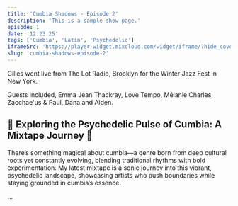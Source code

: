 ```yaml
---
title: 'Cumbia Shadows - Episode 2'
description: 'This is a sample show page.'
episode: 1
date: '12.23.25'
tags: ['Cumbia', 'Latin', 'Psychedelic']
iframeSrc: 'https://player-widget.mixcloud.com/widget/iframe/?hide_cover=1&light=1&feed=%2Fpublic-vinyl-radio%2Fcumbia-beats-vol-1%2F'
slug: 'cumbia-shadows-episode-2'
---
```


Gilles went live from The Lot Radio, Brooklyn for the Winter Jazz Fest in New York.

Guests included, Emma Jean Thackray, Love Tempo, Mélanie Charles, Zacchae'us & Paul, Dana and Alden.

## 🌌 Exploring the Psychedelic Pulse of Cumbia: A Mixtape Journey 🌌

There’s something magical about cumbia—a genre born from deep cultural roots yet constantly evolving, blending traditional rhythms with bold experimentation. My latest mixtape is a sonic journey into this vibrant, psychedelic landscape, showcasing artists who push boundaries while staying grounded in cumbia’s essence.

...
